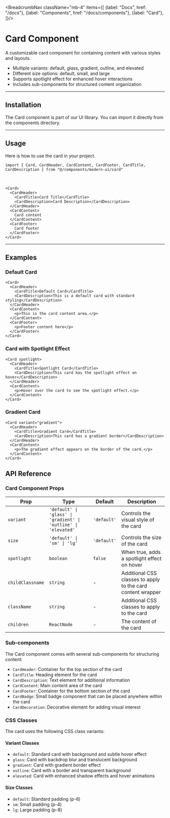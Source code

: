 
<BreadcrumbNav className="mb-4" items={[
  {label: "Docs", href: "/docs"},
  {label: "Components", href: "/docs/components"},
  {label: "Card"},
]}/>

<PreviewCard/>

# Card Component

A customizable card component for containing content with various styles and layouts.

- Multiple variants: default, glass, gradient, outline, and elevated
- Different size options: default, small, and large
- Supports spotlight effect for enhanced hover interactions
- Includes sub-components for structured content organization

---

## Installation

The Card component is part of our UI library. You can import it directly from the components directory.

<CardInstallation/>

---

## Usage

Here is how to use the card in your project.

```tsx
import { Card, CardHeader, CardContent, CardFooter, CardTitle, CardDescription } from "@/components/modern-ui/card"
```

<br/>

```tsx
<Card>
  <CardHeader>
    <CardTitle>Card Title</CardTitle>
    <CardDescription>Card Description</CardDescription>
  </CardHeader>
  <CardContent>
    Card content
  </CardContent>
  <CardFooter>
    Card footer
  </CardFooter>
</Card>
```

---

## Examples

### Default Card
```tsx
<Card>
  <CardHeader>
    <CardTitle>Default Card</CardTitle>
    <CardDescription>This is a default card with standard styling</CardDescription>
  </CardHeader>
  <CardContent>
    <p>This is the card content area.</p>
  </CardContent>
  <CardFooter>
    <p>Footer content here</p>
  </CardFooter>
</Card>
```

### Card with Spotlight Effect
```tsx
<Card spotlight>
  <CardHeader>
    <CardTitle>Spotlight Card</CardTitle>
    <CardDescription>This card has the spotlight effect on hover</CardDescription>
  </CardHeader>
  <CardContent>
    <p>Hover over the card to see the spotlight effect.</p>
  </CardContent>
</Card>
```

### Gradient Card
```tsx
<Card variant="gradient">
  <CardHeader>
    <CardTitle>Gradient Card</CardTitle>
    <CardDescription>This card has a gradient border</CardDescription>
  </CardHeader>
  <CardContent>
    <p>The gradient effect appears on the border of the card.</p>
  </CardContent>
</Card>
```

## API Reference

### Card Component Props

| Prop | Type | Default | Description |
|------|------|---------|-------------|
| `variant` | `'default' \| 'glass' \| 'gradient' \| 'outline' \| 'elevated'` | `'default'` | Controls the visual style of the card |
| `size` | `'default' \| 'sm' \| 'lg'` | `'default'` | Controls the size of the card |
| `spotlight` | `boolean` | `false` | When true, adds a spotlight effect on hover |
| `childClassname` | `string` | - | Additional CSS classes to apply to the card content wrapper |
| `className` | `string` | - | Additional CSS classes to apply to the card |
| `children` | `ReactNode` | - | The content of the card |

### Sub-components

The Card component comes with several sub-components for structuring content:

- `CardHeader`: Container for the top section of the card
- `CardTitle`: Heading element for the card
- `CardDescription`: Text element for additional information
- `CardContent`: Main content area of the card
- `CardFooter`: Container for the bottom section of the card
- `CardBadge`: Small badge component that can be placed anywhere within the card
- `CardDecoration`: Decorative element for adding visual interest

### CSS Classes

The card uses the following CSS class variants:

#### Variant Classes
- `default`: Standard card with background and subtle hover effect
- `glass`: Card with backdrop blur and translucent background
- `gradient`: Card with gradient border effect
- `outline`: Card with a border and transparent background
- `elevated`: Card with enhanced shadow effects and hover animations

#### Size Classes
- `default`: Standard padding (p-6)
- `sm`: Small padding (p-4)
- `lg`: Large padding (p-8) 
